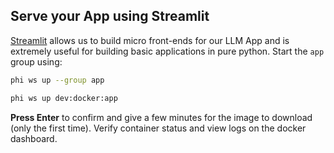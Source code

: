## Serve your App using Streamlit

[Streamlit](https://streamlit.io/) allows us to build micro front-ends for our LLM App and is extremely useful for building basic applications in pure python. Start the `app` group using:

<CodeGroup>

```bash terminal
phi ws up --group app
```

```bash shorthand
phi ws up dev:docker:app
```

</CodeGroup>

**Press Enter** to confirm and give a few minutes for the image to download (only the first time). Verify container status and view logs on the docker dashboard.
